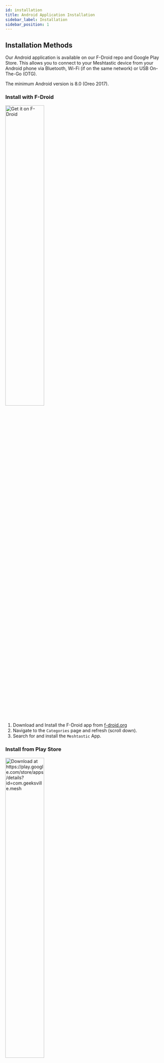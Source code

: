 ```yaml
---
id: installation
title: Android Application Installation
sidebar_label: Installation
sidebar_position: 1
---
```


## Installation Methods

Our Android application is available on our F-Droid repo and Google Play Store. This allows you to connect to your Meshtastic device from your Android phone via Bluetooth, Wi-Fi (if on the same network) or USB On-The-Go (OTG).

The minimum Android version is 8.0 (Oreo 2017).

### Install with F-Droid

<p float="center">
  <a href="https://f-droid.org/packages/com.geeksville.mesh/">
    <img
      alt="Get it on F-Droid"
      src="https://fdroid.gitlab.io/artwork/badge/get-it-on.png"
      width="49%"
    />
  </a>
</p>

1. Download and Install the F-Droid app from [f-droid.org](https://f-droid.org/)
2. Navigate to the `Categories` page and refresh (scroll down).
3. Search for and install the `Meshtastic` App.

### Install from Play Store

<p float="center">
  <a href="https://play.google.com/store/apps/details?id=com.geeksville.mesh">
    <img
      alt="Download at https://play.google.com/store/apps/details?id=com.geeksville.mesh"
      src="https://play.google.com/intl/en_us/badges/static/images/badges/en_badge_web_generic.png"
      width="49%"
    />
  </a>
</p>

There is a Play Store [testing program](https://play.google.com/apps/testing/com.geeksville.mesh) with the latest cutting edge changes, though this may come with extra bugs.

_Google Play and the Google Play logo are trademarks of Google LLC._

### Install by Sideloading

<p float="center">
  <a href="https://github.com/meshtastic/Meshtastic-Android/releases/latest">
    <img
      alt="Download at https://github.com/meshtastic/Meshtastic-Android/releases/latest"
      src="/img/android/get-it-on-github.webp"
      width="49%"
    />
  </a>
</p>

The app can also be sideloaded by downloading the .APK from the [Github Releases](https://github.com/meshtastic/Meshtastic-Android/releases/latest) page.

If you do sideload, you may have to give your browser permissions to run a package installer. If you wish to view the code or contribute to development of the app, please visit the app's [GitHub page](https://github.com/meshtastic/Meshtastic-Android)

### Install with Obtainium

1. Download and Install the Obtainium app from [Github](https://github.com/ImranR98/Obtainium).
2. Open the Obtainium app and navigate to `+ Add App`.
3. You can easily search for the Android repo with the search field by typing `Meshtastic-Android` and selecting the `Meshtastic/Meshtastic-Android` repo. You may also manually enter the Meshtastic Android Github Releases address as follows: `https://github.com/meshtastic/Meshtastic-Android/releases`.
4. Under `Additional Options for Github` toggle as desired `Include prereleases`\* or `Fallback to older releases` and press `Add`.
5. The first time you add an application, obtainium will prompt you for permission to install unknown apps, you will need to toggle `Allow from this source` and press back. Obtainium will download the Android .APK from the Github release page.
6. Press `Install`. Android Installer will prompt "Do you want to install this app?" press `Install`.
7. Press `Open`.

Obtainium allows you to install and update Open-Source Apps directly from their releases pages, and receive notifications when new releases are made available.

\*Alpha releases include the latest cutting edge changes which may come with extra bugs. It is recommended that you follow the Meshtastic Alpha Testers Channel on [Discord](https://discord.com/invite/ktMAKGBnBs) if you decide to use these versions.

